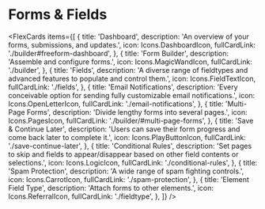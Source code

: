 

# Forms & Fields

<FlexCards
  items={[
    {
      title: 'Dashboard',
      description: 'An overview of your forms, submissions, and updates.',
      icon: Icons.DashboardIcon,
      fullCardLink: './builder#freeform-dashboard',
    },
    {
      title: 'Form Builder',
      description: 'Assemble and configure forms.',
      icon: Icons.MagicWandIcon,
      fullCardLink: './builder',
    },
    {
      title: 'Fields',
      description:
        'A diverse range of fieldtypes and advanced features to populate and control them.',
      icon: Icons.FieldTextIcon,
      fullCardLink: './fields',
    },
    {
      title: 'Email Notifications',
      description:
        'Every conceivable option for sending fully customizable email notifications.',
      icon: Icons.OpenLetterIcon,
      fullCardLink: './email-notifications',
    },
    {
      title: 'Multi-Page Forms',
      description: 'Divide lengthy forms into several pages.',
      icon: Icons.PagesIcon,
      fullCardLink: './builder/#multi-page-forms',
    },
    {
      title: 'Save & Continue Later',
      description:
        'Users can save their form progress and come back later to complete it.',
      icon: Icons.PlayButtonIcon,
      fullCardLink: './save-continue-later',
    },
    {
      title: 'Conditional Rules',
      description:
        'Set pages to skip and fields to appear/disappear based on other field contents or selections.',
      icon: Icons.LogicIcon,
      fullCardLink: './conditional-rules',
    },
    {
      title: 'Spam Protection',
      description: 'A wide range of spam fighting controls.',
      icon: Icons.CarrotIcon,
      fullCardLink: './spam-protection',
    },
    {
      title: 'Element Field Type',
      description: 'Attach forms to other elements.',
      icon: Icons.ReferralIcon,
      fullCardLink: './fieldtype',
    },
  ]}
/>
